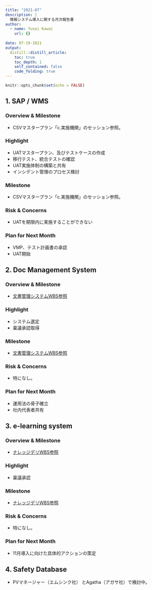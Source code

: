 ```yaml
---
title: "2021-07"
description: |
  情報システム導入に関する月次報告書
author:
  - name: Yusei Kawai
    url: {}
    
date: 07-19-2021
output:
  distill::distill_article:
    toc: true
    toc_depth: 1
    self_contained: false
    code_folding: true
---
```



```r
knitr::opts_chunk$set(echo = FALSE)
```

## 1. SAP / WMS
### Overview & Milestone
* CSVマスタープラン「c.実施機関」のセッション参照。

### Highlight
- UATマスタープラン、及びテストケースの作成
- 移行テスト、統合テストの確認
- UAT実施体制の構築と共有
- インシデント管理のプロセス検討

### Milestone
* CSVマスタープラン「c.実施機関」のセッション参照。

### Risk & Concerns
- UATを期限内に実施することができない

### Plan for Next Month
- VMP、テスト計画書の承認
- UAT開始


## 2. Doc Management System
### Overview & Milestone
* [文書管理システムWBS参照](https://www.notion.so/ed6dcca847ad45d396de0e79a217d6bd?v=5846dc73e818443081e8d0c721435b44)

### Highlight
* システム選定
* 稟議承認取得

### Milestone
* [文書管理システムWBS参照](https://www.notion.so/ed6dcca847ad45d396de0e79a217d6bd?v=5846dc73e818443081e8d0c721435b44)

### Risk & Concerns
- 特になし。

### Plan for Next Month
* 運用法の骨子確立
* 社内代表者共有

## 3. e-learning system
### Overview & Milestone
* [ナレッジデリWBS参照](https://www.notion.so/60cbfdfcf0d04703890693efe5c8ca43?v=98acbc6ce2024e69a172570f4662de21)

### Highlight
* 稟議承認

### Milestone
* [ナレッジデリWBS参照](https://www.notion.so/60cbfdfcf0d04703890693efe5c8ca43?v=98acbc6ce2024e69a172570f4662de21)

### Risk & Concerns
- 特になし。

### Plan for Next Month
- 11月導入に向けた具体的アクションの策定


## 4. Safety Database
* PVマネージャー（エムシンク社） とAgatha（アガサ社）で検討中。
